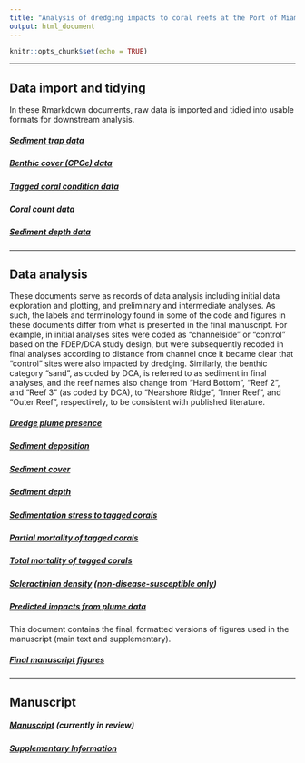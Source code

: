 ```yaml
---
title: "Analysis of dredging impacts to coral reefs at the Port of Miami"
output: html_document
---
```


```r
knitr::opts_chunk$set(echo = TRUE)
```

-----

## Data import and tidying

In these Rmarkdown documents, raw data is imported and tidied into usable formats for downstream analysis.

##### [Sediment trap data](Rmd/tidy_sedtrap_data.html)

##### [Benthic cover (CPCe) data](Rmd/tidy_cpce_data.html)

##### [Tagged coral condition data](Rmd/tidy_tagged_corals.html)

##### [Coral count data](Rmd/tidy_count_data.html)

##### [Sediment depth data](Rmd/tidy_sed_depth_type.html)

-----

## Data analysis

These documents serve as records of data analysis including initial data exploration and plotting, and preliminary and intermediate analyses. As such, the labels and terminology found in some of the code and figures in these documents differ from what is presented in the final manuscript. For example, in initial analyses sites were coded as "channelside" or "control" based on the FDEP/DCA study design, but were subsequently recoded in final analyses according to distance from channel once it became clear that "control" sites were also impacted by dredging. Similarly, the benthic category "sand", as coded by DCA, is referred to as sediment in final analyses, and the reef names also change from "Hard Bottom", "Reef 2", and "Reef 3" (as coded by DCA), to "Nearshore Ridge", "Inner Reef", and "Outer Reef", respectively, to be consistent with published literature.

##### [Dredge plume presence](Rmd/dredge_plume.html)

##### [Sediment deposition](Rmd/sediment_trap.html)

##### [Sediment cover](Rmd/sed_cover.html)

##### [Sediment depth](Rmd/sed_depth.html)

##### [Sedimentation stress to tagged corals](Rmd/sed_stress.html)

##### [Partial mortality of tagged corals](Rmd/partial_mortality.html)

##### [Total mortality of tagged corals](Rmd/total_mortality.html)

##### [Scleractinian density](Rmd/scler_density.html) ([non-disease-susceptible only](Rmd/nonsus_scler_density.html))

##### [Predicted impacts from plume data](Rmd/plume_predictions.Rmd)

This document contains the final, formatted versions of figures used in the manuscript (main text and supplementary).

##### [Final manuscript figures](Rmd/Figures.html)

-----

## Manuscript

##### [Manuscript]() (currently in review)

##### [Supplementary Information](Rmd/SupplementaryInfo.html)
